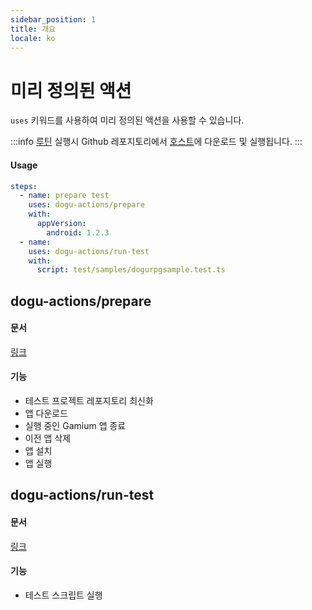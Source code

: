 ```yaml
---
sidebar_position: 1
title: 개요
locale: ko
---
```


# 미리 정의된 액션

`uses` 키워드를 사용하여 미리 정의된 액션을 사용할 수 있습니다.

:::info
[루틴](../../about) 실행시 Github 레포지토리에서 [호스트](/device-farm/introduction#host-and-dost)에 다운로드 및 실행됩니다.
:::

#### Usage

```yaml
steps:
  - name: prepare test
    uses: dogu-actions/prepare
    with:
      appVersion:
        android: 1.2.3
  - name:
    uses: dogu-actions/run-test
    with:
      script: test/samples/dogurpgsample.test.ts
```

## dogu-actions/prepare

#### 문서

[링크](./prepare)

#### 기능

- 테스트 프로젝트 레포지토리 최신화
- 앱 다운로드
- 실행 중인 Gamium 앱 종료
- 이전 앱 삭제
- 앱 설치
- 앱 실행

## dogu-actions/run-test

#### 문서

[링크](./run-test)

#### 기능

- 테스트 스크립트 실행
